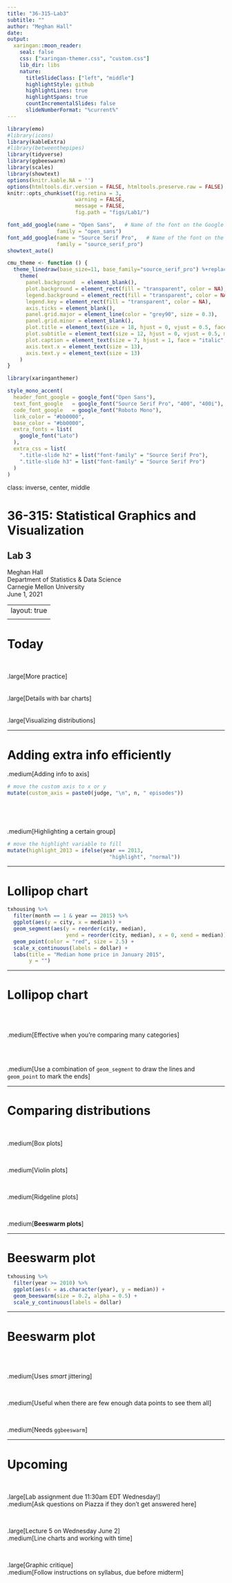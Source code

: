 ```yaml
---
title: "36-315-Lab3"
subtitle: ""  
author: "Meghan Hall"
date: 
output:
  xaringan::moon_reader:
    seal: false
    css: ["xaringan-themer.css", "custom.css"]
    lib_dir: libs
    nature:
      titleSlideClass: ["left", "middle"]
      highlightStyle: github
      highlightLines: true
      highlightSpans: true
      countIncrementalSlides: false
      slideNumberFormat: "%current%"
---
```

```r
library(emo)
#library(icons)
library(kableExtra)
#library(betweenthepipes)
library(tidyverse)
library(ggbeeswarm)
library(scales)
library(showtext)
options(knitr.kable.NA = '')
options(htmltools.dir.version = FALSE, htmltools.preserve.raw = FALSE)
knitr::opts_chunk$set(fig.retina = 3, 
                      warning = FALSE, 
                      message = FALSE,
                      fig.path = "figs/Lab1/")

font_add_google(name = "Open Sans",   # Name of the font on the Google Fonts site
                family = "open_sans")
font_add_google(name = "Source Serif Pro",   # Name of the font on the Google Fonts site
                family = "source_serif_pro")
showtext_auto()

cmu_theme <- function () { 
  theme_linedraw(base_size=11, base_family="source_serif_pro") %+replace% 
    theme(
      panel.background  = element_blank(),
      plot.background = element_rect(fill = "transparent", color = NA), 
      legend.background = element_rect(fill = "transparent", color = NA),
      legend.key = element_rect(fill = "transparent", color = NA),
      axis.ticks = element_blank(),
      panel.grid.major = element_line(color = "grey90", size = 0.3), 
      panel.grid.minor = element_blank(),
      plot.title = element_text(size = 18, hjust = 0, vjust = 0.5, face = "bold", margin = margin(b = 0.2, unit = "cm")),
      plot.subtitle = element_text(size = 12, hjust = 0, vjust = 0.5, margin = margin(b = 0.2, unit = "cm")),
      plot.caption = element_text(size = 7, hjust = 1, face = "italic", margin = margin(t = 0.1, unit = "cm")),
      axis.text.x = element_text(size = 13),
      axis.text.y = element_text(size = 13)
    )
}

```

```r
library(xaringanthemer)

style_mono_accent(
  header_font_google = google_font("Open Sans"),
  text_font_google   = google_font("Source Serif Pro", "400", "400i"),
  code_font_google   = google_font("Roboto Mono"),
  link_color = "#bb0000",
  base_color = "#bb0000",
  extra_fonts = list(
    google_font("Lato")
  ),
  extra_css = list(
    ".title-slide h2" = list("font-family" = "Source Serif Pro"),
    ".title-slide h3" = list("font-family" = "Source Serif Pro")
  )
)
```

class: inverse, center, middle

# 36-315: Statistical Graphics and Visualization
## Lab 3

Meghan Hall <br> Department of Statistics & Data Science <br> Carnegie Mellon University <br> June 1, 2021

---
layout: true
<div class="my-footer"><span>cmu-36315.netlify.app</span></div>
---

# Today

<br>

.large[More practice]
<br>
<br>
<br>
.large[Details with bar charts]
<br>
<br>
<br>
.large[Visualizing distributions]

---

# Adding extra info efficiently

.medium[Adding info to axis]

```r
# move the custom axis to x or y
mutate(custom_axis = paste0(judge, "\n", n, " episodes"))
```

<br>
--

.medium[Highlighting a certain group]

```r
# move the highlight variable to fill
mutate(highlight_2013 = ifelse(year == 2013, 
                                 "highlight", "normal"))
```

---

# Lollipop chart

```r
txhousing %>% 
  filter(month == 1 & year == 2015) %>% 
  ggplot(aes(y = city, x = median)) +
  geom_segment(aes(y = reorder(city, median), 
                   yend = reorder(city, median), x = 0, xend = median)) +
  geom_point(color = "red", size = 2.5) + 
  scale_x_continuous(labels = dollar) +
  labs(title = "Median home price in January 2015",
       y = "")
```

---

# Lollipop chart

<br>
<br>

.medium[Effective when you're comparing many categories]

<br>
<br>

.medium[Use a combination of `geom_segment` to draw the lines and `geom_point` to mark the ends]

---

# Comparing distributions

<br>

.medium[Box plots]

<br>

.medium[Violin plots]

<br>

.medium[Ridgeline plots]

<br>

.medium[**Beeswarm plots**]

---

# Beeswarm plot

```r
txhousing %>% 
  filter(year >= 2010) %>% 
  ggplot(aes(x = as.character(year), y = median)) +
  geom_beeswarm(size = 0.2, alpha = 0.5) +
  scale_y_continuous(labels = dollar)
```

---

# Beeswarm plot

<br>
<br>

.medium[Uses *smart* jittering]

<br>

.medium[Useful when there are few enough data points to see them all]

<br>

.medium[Needs `ggbeeswarm`]

---

# Upcoming

<br>

.large[Lab assignment due 11:30am EDT Wednesday!]
<br>
.medium[Ask questions on Piazza if they don't get answered here]

<br>

.large[Lecture 5 on Wednesday June 2]
<br>
.medium[Line charts and working with time]

<br>

.large[Graphic critique]
<br>
.medium[Follow instructions on syllabus, due before midterm]
